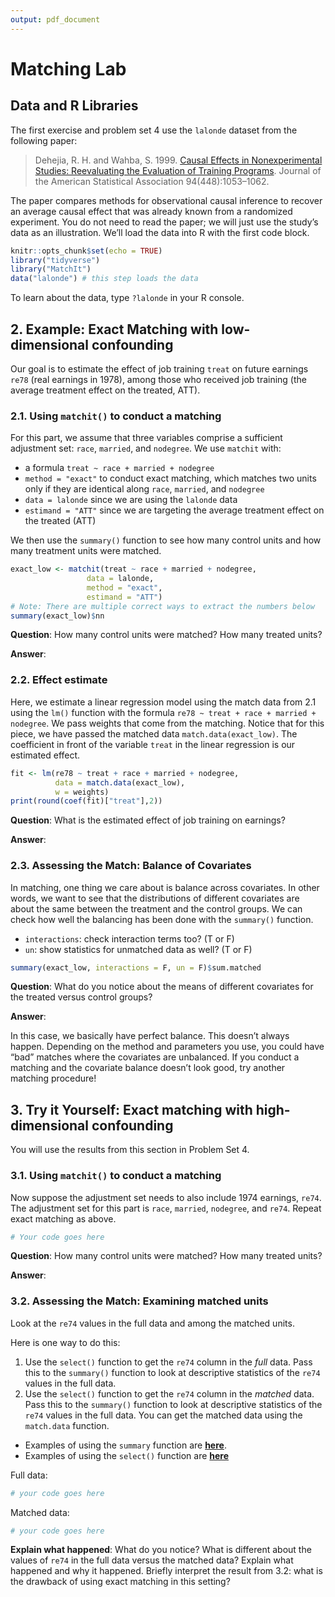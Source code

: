 ```yaml
---
output: pdf_document
---
```


# Matching Lab

## Data and R Libraries
The first exercise and problem set 4 use the `lalonde` dataset from the following paper:

> Dehejia, R. H. and Wahba, S. 1999. [Causal Effects in Nonexperimental Studies: Reevaluating the Evaluation of Training Programs](https://www-jstor-org.proxy.library.cornell.edu/stable/2669919?). Journal of the American Statistical Association 94(448):1053--1062.

The paper compares methods for observational causal inference to recover an average causal effect that was already known from a randomized experiment. You do not need to read the paper; we will just use the study's data as an illustration. We'll load the data into R with the first code block.

```r
knitr::opts_chunk$set(echo = TRUE)
library("tidyverse")
library("MatchIt")
data("lalonde") # this step loads the data
```

To learn about the data, type `?lalonde` in your R console.

## 2. Example: Exact Matching with low-dimensional confounding

Our goal is to estimate the effect of job training `treat` on future earnings `re78` (real earnings in 1978), among those who received job training (the average treatment effect on the treated, ATT).

### 2.1.  Using `matchit()` to conduct a matching

For this part, we assume that three variables comprise a sufficient adjustment set: `race`, `married`, and `nodegree`. We use `matchit` with:

- a formula `treat ~ race + married + nodegree`
- `method = "exact"` to conduct exact matching, which matches two units only if they are identical along `race`, `married`, and `nodegree`
- `data = lalonde` since we are using the `lalonde` data
-  `estimand = "ATT"` since we are targeting the average treatment effect on the treated (ATT)

We then use the `summary()` function to see how many control units and how many treatment units were matched. 

```r
exact_low <- matchit(treat ~ race + married + nodegree,
                 data = lalonde,
                 method = "exact",
                 estimand = "ATT")
# Note: There are multiple correct ways to extract the numbers below
summary(exact_low)$nn
```

**Question**: How many control units were matched? How many treated units?

**Answer**:


### 2.2. Effect estimate

Here, we estimate a linear regression model using the match data from 2.1 using the `lm()` function with the formula `re78 ~ treat + race + married + nodegree`. We pass weights that come from the matching. Notice that for this piece, we have passed the matched data `match.data(exact_low)`. The coefficient in front of the variable `treat` in the linear regression is our estimated effect.

```r
fit <- lm(re78 ~ treat + race + married + nodegree,
          data = match.data(exact_low),
          w = weights)
print(round(coef(fit)["treat"],2))
```

**Question**: What is the estimated effect of job training on earnings?

**Answer**: 

### 2.3. Assessing the Match: Balance of Covariates

In matching, one thing we care about is balance across covariates. In other words, we want to see that the distributions of different covariates are about the same between the treatment and the control groups. We can check how well the balancing has been done with the `summary()` function.

- `interactions`: check interaction terms too? (T or F)
- `un`: show statistics for unmatched data as well? (T or F)

```r
summary(exact_low, interactions = F, un = F)$sum.matched
```

**Question**: What do you notice about the means of different covariates for the treated versus control groups? 

**Answer**: 

In this case, we basically have perfect balance. This doesn't always happen. Depending on the method and parameters you use, you could have "bad" matches where the covariates are unbalanced. If you conduct a matching and the covariate balance doesn't look good, try another matching procedure!

## 3. Try it Yourself: Exact matching with high-dimensional confounding
You will use the results from this section in Problem Set 4.

### 3.1. Using `matchit()` to conduct a matching
Now suppose the adjustment set needs to also include 1974 earnings, `re74`. The adjustment set for this part is `race`, `married`, `nodegree`, and `re74`. Repeat exact matching as above.

```r
# Your code goes here
```

**Question**: How many control units were matched? How many treated units?

**Answer**: 


### 3.2. Assessing the Match: Examining matched units

Look at the `re74` values in the full data and among the matched units.

Here is one way to do this:

1. Use the `select()` function to get the `re74` column in the *full* data. Pass this to the `summary()` function to look at descriptive statistics of the `re74` values in the full data.
2. Use the `select()` function to get the `re74` column in the *matched* data. Pass this to the `summary()` function to look at descriptive statistics of the `re74` values in the full data. You can get the matched data using the `match.data` function. 

- Examples of using the `summary` function are [**here**](https://intro2r.com/summarising-data-frames.html).
- Examples of using the `select()` function are [**here**](https://benwhalley.github.io/just-enough-r/selecting-columns.html)

Full data:
```r
# your code goes here
```

Matched data:
```r
# your code goes here
```

**Explain what happened**: What do you notice? What is different about the values of `re74` in the full data versus the matched data? Explain what happened and why it happened. Briefly interpret the result from 3.2: what is the drawback of using exact matching in this setting?
